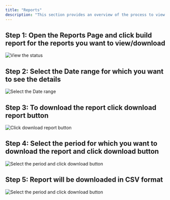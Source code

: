 ```yaml
---
title: "Reports"
description: "This section provides an overview of the process to view and download reports for your Dodo Payments account."
---
```


## Step 1: Open the Reports Page and click build report for the reports you want to view/download

<Frame>
    <img src="/images/guides/reports/Report 1.png" alt="View the status"/>
</Frame>

## Step 2: Select the Date range for which you want to see the details 

<Frame>
    <img src="/images/guides/reports/Report 2.png" alt="Select the Date range"/>
</Frame>

## Step 3: To download the report click download report button 

<Frame>
    <img src="/images/guides/reports/Report 3.png" alt="Click download report button"/>
</Frame>

## Step 4: Select the period for which you want to download the report and click download button 

<Frame>
    <img src="/images/guides/reports/Report 4.png" alt="Select the period and click download button"/>
</Frame>

## Step 5: Report will be downloaded in CSV format

<Frame>
    <img src="/images/guides/reports/Report 5.png" alt="Select the period and click download button"/>
</Frame>